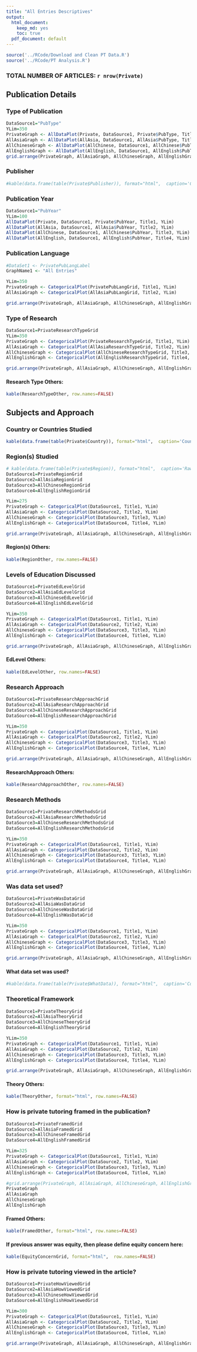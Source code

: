 ```yaml
---
title: "All Entries Descriptives"
output:
  html_document:
    keep_md: yes
    toc: true
  pdf_document: default
---
```



```r
source('../RCode/Download and Clean PT Data.R')
source('../RCode/PT Analysis.R')
```

### TOTAL NUMBER OF ARTICLES: `r nrow(Private)`

## Publication Details

### Type of Publication

```r
DataSource1="PubType"
YLim=350
PrivateGraph <- AllDataPlot(Private, DataSource1, Private$PubType, Title1, YLim)
AllAsiaGraph <- AllDataPlot(AllAsia, DataSource1, AllAsia$PubType, Title2, YLim)
AllChineseGraph <- AllDataPlot(AllChinese, DataSource1, AllChinese$PubType, Title3, YLim)
AllEnglishGraph <- AllDataPlot(AllEnglish, DataSource1, AllEnglish$PubType, Title4, YLim)
grid.arrange(PrivateGraph, AllAsiaGraph, AllChineseGraph, AllEnglishGraph, ncol=2)
```

### Publisher
```r
#kable(data.frame(table(Private$Publisher)), format="html",  caption='Counts')
```

### Publication Year

```r
DataSource1="PubYear"
YLim=100
AllDataPlot(Private, DataSource1, Private$PubYear, Title1, YLim)
AllDataPlot(AllAsia, DataSource1, AllAsia$PubYear, Title2, YLim)
AllDataPlot(AllChinese, DataSource1, AllChinese$PubYear, Title3, YLim)
AllDataPlot(AllEnglish, DataSource1, AllEnglish$PubYear, Title4, YLim)

```

### Publication Language

```r

#DataSet1 <- PrivatePubLangLabel
GraphName1 <- "All Entries"

YLim=350
PrivateGraph <- CategoricalPlot(PrivatePubLangGrid, Title1, YLim)
AllAsiaGraph <- CategoricalPlot(AllAsiaPubLangGrid, Title2, YLim)

grid.arrange(PrivateGraph, AllAsiaGraph, AllChineseGraph, AllEnglishGraph, ncol=2)

```

### Type of Research

```r

DataSource1=PrivateResearchTypeGrid
YLim=350
PrivateGraph <- CategoricalPlot(PrivateResearchTypeGrid, Title1, YLim)
AllAsiaGraph <- CategoricalPlot(AllAsiaResearchTypeGrid, Title2, YLim)
AllChineseGraph <- CategoricalPlot(AllChineseResearchTypeGrid, Title3, YLim)
AllEnglishGraph <- CategoricalPlot(AllEnglishResearchTypeGrid, Title4, YLim)

grid.arrange(PrivateGraph, AllAsiaGraph, AllChineseGraph, AllEnglishGraph, ncol=2)
```
    
#### Research Type Others:

```r
kable(ResearchTypeOther, row.names=FALSE)
```

## Subjects and Approach

### Country or Countries Studied

```r
kable(data.frame(table(Private$Country)), format="html",  caption='Counts')
```

### Region(s) Studied

```r
# kable(data.frame(table(Private$Region)), format="html",  caption='Raw Counts')
DataSource1=PrivateRegionGrid
DataSource2=AllAsiaRegionGrid
DataSource3=AllChineseRegionGrid
DataSource4=AllEnglishRegionGrid

YLim=275
PrivateGraph <- CategoricalPlot(DataSource1, Title1, YLim)
AllAsiaGraph <- CategoricalPlot(DataSource2, Title2, YLim)
AllChineseGraph <- CategoricalPlot(DataSource3, Title3, YLim)
AllEnglishGraph <- CategoricalPlot(DataSource4, Title4, YLim)

grid.arrange(PrivateGraph, AllAsiaGraph, AllChineseGraph, AllEnglishGraph, ncol=2)
```

#### Region(s) Others:

```r
kable(RegionOther, row.names=FALSE)
```

### Levels of Education Discussed

```r
DataSource1=PrivateEdLevelGrid
DataSource2=AllAsiaEdLevelGrid
DataSource3=AllChineseEdLevelGrid
DataSource4=AllEnglishEdLevelGrid

YLim=350
PrivateGraph <- CategoricalPlot(DataSource1, Title1, YLim)
AllAsiaGraph <- CategoricalPlot(DataSource2, Title2, YLim)
AllChineseGraph <- CategoricalPlot(DataSource3, Title3, YLim)
AllEnglishGraph <- CategoricalPlot(DataSource4, Title4, YLim)

grid.arrange(PrivateGraph, AllAsiaGraph, AllChineseGraph, AllEnglishGraph, ncol=2)
```

#### EdLevel Others:

```r
kable(EdLevelOther, row.names=FALSE)
```

### Research Approach

```r
DataSource1=PrivateResearchApproachGrid
DataSource2=AllAsiaResearchApproachGrid
DataSource3=AllChineseResearchApproachGrid
DataSource4=AllEnglishResearchApproachGrid

YLim=350
PrivateGraph <- CategoricalPlot(DataSource1, Title1, YLim)
AllAsiaGraph <- CategoricalPlot(DataSource2, Title2, YLim)
AllChineseGraph <- CategoricalPlot(DataSource3, Title3, YLim)
AllEnglishGraph <- CategoricalPlot(DataSource4, Title4, YLim)

grid.arrange(PrivateGraph, AllAsiaGraph, AllChineseGraph, AllEnglishGraph, ncol=2)
```

#### ResearchApproach Others:

```r
kable(ResearchApproachOther, row.names=FALSE)
```

### Research Methods

```r
DataSource1=PrivateResearchMethodsGrid
DataSource2=AllAsiaResearchMethodsGrid
DataSource3=AllChineseResearchMethodsGrid
DataSource4=AllEnglishResearchMethodsGrid

YLim=350
PrivateGraph <- CategoricalPlot(DataSource1, Title1, YLim)
AllAsiaGraph <- CategoricalPlot(DataSource2, Title2, YLim)
AllChineseGraph <- CategoricalPlot(DataSource3, Title3, YLim)
AllEnglishGraph <- CategoricalPlot(DataSource4, Title4, YLim)

grid.arrange(PrivateGraph, AllAsiaGraph, AllChineseGraph, AllEnglishGraph, ncol=2)
```

### Was data set used?

```r
DataSource1=PrivateWasDataGrid
DataSource2=AllAsiaWasDataGrid
DataSource3=AllChineseWasDataGrid
DataSource4=AllEnglishWasDataGrid

YLim=350
PrivateGraph <- CategoricalPlot(DataSource1, Title1, YLim)
AllAsiaGraph <- CategoricalPlot(DataSource2, Title2, YLim)
AllChineseGraph <- CategoricalPlot(DataSource3, Title3, YLim)
AllEnglishGraph <- CategoricalPlot(DataSource4, Title4, YLim)

grid.arrange(PrivateGraph, AllAsiaGraph, AllChineseGraph, AllEnglishGraph, ncol=2)
```

#### What data set was used?

```r
#kable(data.frame(table(Private$WhatData)), format="html",  caption='Counts')
```

### Theoretical Framework

```r
DataSource1=PrivateTheoryGrid
DataSource2=AllAsiaTheoryGrid
DataSource3=AllChineseTheoryGrid
DataSource4=AllEnglishTheoryGrid

YLim=350
PrivateGraph <- CategoricalPlot(DataSource1, Title1, YLim)
AllAsiaGraph <- CategoricalPlot(DataSource2, Title2, YLim)
AllChineseGraph <- CategoricalPlot(DataSource3, Title3, YLim)
AllEnglishGraph <- CategoricalPlot(DataSource4, Title4, YLim)

grid.arrange(PrivateGraph, AllAsiaGraph, AllChineseGraph, AllEnglishGraph, ncol=2)
```

#### Theory Others:

```r
kable(TheoryOther, format="html", row.names=FALSE)
```

### How is private tutoring framed in the publication?

```r
DataSource1=PrivateFramedGrid
DataSource2=AllAsiaFramedGrid
DataSource3=AllChineseFramedGrid
DataSource4=AllEnglishFramedGrid

YLim=325
PrivateGraph <- CategoricalPlot(DataSource1, Title1, YLim)
AllAsiaGraph <- CategoricalPlot(DataSource2, Title2, YLim)
AllChineseGraph <- CategoricalPlot(DataSource3, Title3, YLim)
AllEnglishGraph <- CategoricalPlot(DataSource4, Title4, YLim)

#grid.arrange(PrivateGraph, AllAsiaGraph, AllChineseGraph, AllEnglishGraph, nrow=4)
PrivateGraph
AllAsiaGraph
AllChineseGraph
AllEnglishGraph
```

#### Framed Others:

```r
kable(FramedOther, format="html", row.names=FALSE)
```

#### If previous answer was equity, then please define equity concern here:

```r
kable(EquityConcernGrid, format="html",  row.names=FALSE)
```

### How is private tutoring viewed in the article?

```r
DataSource1=PrivateHowViewedGrid
DataSource2=AllAsiaHowViewedGrid
DataSource3=AllChineseHowViewedGrid
DataSource4=AllEnglishHowViewedGrid

YLim=300
PrivateGraph <- CategoricalPlot(DataSource1, Title1, YLim)
AllAsiaGraph <- CategoricalPlot(DataSource2, Title2, YLim)
AllChineseGraph <- CategoricalPlot(DataSource3, Title3, YLim)
AllEnglishGraph <- CategoricalPlot(DataSource4, Title4, YLim)

grid.arrange(PrivateGraph, AllAsiaGraph, AllChineseGraph, AllEnglishGraph, ncol=2)
```

